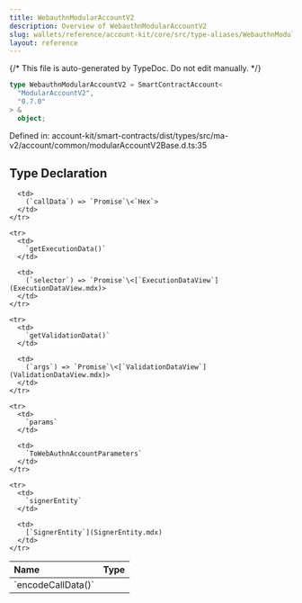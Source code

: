 ```yaml
---
title: WebauthnModularAccountV2
description: Overview of WebauthnModularAccountV2
slug: wallets/reference/account-kit/core/src/type-aliases/WebauthnModularAccountV2
layout: reference
---
```


{/* This file is auto-generated by TypeDoc. Do not edit manually. */}

```ts
type WebauthnModularAccountV2 = SmartContractAccount<
  "ModularAccountV2",
  "0.7.0"
> &
  object;
```

Defined in: account-kit/smart-contracts/dist/types/src/ma-v2/account/common/modularAccountV2Base.d.ts:35

## Type Declaration

<table>
  <thead>
    <tr>
      <th align="left">Name</th>
      <th align="left">Type</th>
    </tr>
  </thead>

  <tbody>
    <tr>
      <td>
        `encodeCallData()`
      </td>

      <td>
        (`callData`) => `Promise`\<`Hex`>
      </td>
    </tr>

    <tr>
      <td>
        `getExecutionData()`
      </td>

      <td>
        (`selector`) => `Promise`\<[`ExecutionDataView`](ExecutionDataView.mdx)>
      </td>
    </tr>

    <tr>
      <td>
        `getValidationData()`
      </td>

      <td>
        (`args`) => `Promise`\<[`ValidationDataView`](ValidationDataView.mdx)>
      </td>
    </tr>

    <tr>
      <td>
        `params`
      </td>

      <td>
        `ToWebAuthnAccountParameters`
      </td>
    </tr>

    <tr>
      <td>
        `signerEntity`
      </td>

      <td>
        [`SignerEntity`](SignerEntity.mdx)
      </td>
    </tr>

  </tbody>
</table>
